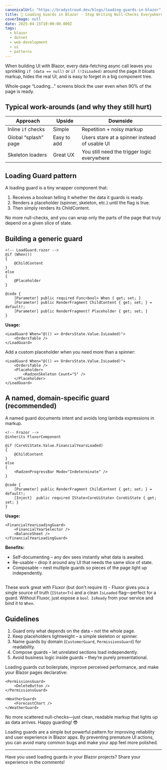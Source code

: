 ```yaml
---
canonicalUrl: "https://bradystroud.dev/blogs/loading-guards-in-blazor"
title: 🚦 Loading Guards in Blazor - Stop Writing Null-Checks Everywhere
coverImage: null
date: 2025-04-15T10:00:00.000Z
tags:
  - blazor
  - dotnet
  - web-development
  - ui
  - patterns
---
```


When building UI with Blazor, every data-fetching async call leaves you sprinkling `if (data == null)` or `if (!IsLoaded)` around the page.It bloats markup, hides the real UI, and is easy to forget in a big component tree.

Whole-page “Loading…” screens block the user even when 90% of the page is ready.

## Typical work-arounds (and why they still hurt)

| Approach                           | Upside             | Downside                                      |
| ---------------------------------- | ------------------ | --------------------------------------------- |
| Inline `if` checks                 | Simple             | Repetition + noisy markup                     |
| Global “splash” page               | Easy to add        | Users stare at a spinner instead of usable UI |
| Skeleton loaders                   | Great UX           | You still need the trigger logic everywhere   |

## Loading Guard pattern

A loading guard is a tiny wrapper component that:

1. Receives a boolean telling it whether the data it guards is ready.
2. Renders a placeholder (spinner, skeleton, etc.) until the flag is true.
3. Then simply renders its ChildContent.

No more null-checks, and you can wrap only the parts of the page that truly depend on a given slice of state.

## Building a generic guard

```razor
<!-- LoadGuard.razor -->
@if (When())
{
    @ChildContent
}
else
{
    @Placeholder
}

@code {
    [Parameter] public required Func<bool> When { get; set; }
    [Parameter] public RenderFragment ChildContent { get; set; } = default!;
    [Parameter] public RenderFragment? Placeholder { get; set; }
}
```

**Usage:**

```razor
<LoadGuard When="@(() => OrdersState.Value.IsLoaded)">
    <OrdersTable />
</LoadGuard>
```

Add a custom placeholder when you need more than a spinner:

```razor
<LoadGuard When="@(() => OrdersState.Value.IsLoaded)">
    <OrdersTable />
    <Placeholder>
        <RadzenSkeleton Count="5" />
    </Placeholder>
</LoadGuard>
```

## A named, domain-specific guard (recommended)

A named guard documents intent and avoids long lambda expressions in markup.

```razor
<!-- Frazor -->
@inherits FluxorComponent

@if (CoreUiState.Value.FinancialYearsLoaded)
{
    @ChildContent
}
else
{
    <RadzenProgressBar Mode="Indeterminate" />
}

@code {
    [Parameter] public RenderFragment ChildContent { get; set; } = default!;
    [Inject]  public required IState<CoreUiState> CoreUiState { get; set; }
}
```

**Usage:**

```razor
<FinancialYearLoadingGuard>
    <FinancialYearSelector />
    <BalanceSheet />
</FinancialYearLoadingGuard>
```

**Benefits:**

- Self-documenting – any dev sees instantly what data is awaited.
- Re-usable – drop it around any UI that needs the same slice of state.
- Composable – nest multiple guards so pieces of the page light up independently.

##

These work great with Fluxor (but don't require it) - Fluxor gives you a single source of truth (`IState<T>`) and a clean `IsLoaded` flag—perfect for a guard.
Without Fluxor, just expose a `bool IsReady` from your service and bind it to `When`.

## Guidelines

1. Guard only what depends on the data – not the whole page.
2. Keep placeholders lightweight – a simple skeleton or spinner.
3. Name guards by domain (`CustomerGuard`, `PermissionsGuard`) for readability.
4. Compose guards – let unrelated sections load independently.
5. Avoid business logic inside guards – they’re purely presentational.



Loading guards cut boilerplate, improve perceived performance, and make your Blazor pages declarative:

```razor
<PermissionsGuard>
    <DeleteButton />
</PermissionsGuard>

<WeatherGuard>
    <ForecastChart />
</WeatherGuard>
```

No more scattered null-checks—just clean, readable markup that lights up as data arrives. Happy guarding! 😎



Loading guards are a simple but powerful pattern for improving reliability and user experience in Blazor apps. By preventing premature UI actions, you can avoid many common bugs and make your app feel more polished.

---

Have you used loading guards in your Blazor projects? Share your experience in the comments! 